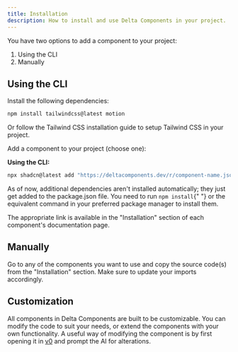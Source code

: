 ```yaml
---
title: Installation
description: How to install and use Delta Components in your project.
---
```


You have two options to add a component to your project:

1. Using the CLI
2. Manually

## Using the CLI

<Steps>

<Step>Install the following dependencies:</Step>

```bash
npm install tailwindcss@latest motion
```

Or follow the Tailwind CSS installation guide to setup Tailwind CSS in your project.

<Step>Add a component to your project (choose one):</Step>

**Using the CLI:**

```bash
npx shadcn@latest add "https://deltacomponents.dev/r/component-name.json"
```

<Admonition type="note" className="my-4">
  As of now, additional dependencies aren't installed automatically; they just
  get added to the package.json file. You need to run <code>npm install</code>{" "}
  or the equivalent command in your preferred package manager to install them.
</Admonition>

The appropriate link is available in the "Installation" section of each component's documentation page.

</Steps>

## Manually

Go to any of the components you want to use and copy the source code(s) from the "Installation" section. Make sure to update your imports accordingly.

## Customization

All components in Delta Components are built to be customizable. You can modify the code to suit your needs, or extend the components with your own functionality. A useful way of modifying the component is by first opening it in [v0](https://v0.dev/chat) and prompt the AI for alterations.
